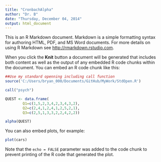 ```yaml
---
title: "CronbachAlpha"
author: "Dr. B"
date: "Thursday, December 04, 2014"
output: html_document
---
```


This is an R Markdown document. Markdown is a simple formatting syntax for authoring HTML, PDF, and MS Word documents. For more details on using R Markdown see <http://rmarkdown.rstudio.com>.

When you click the **Knit** button a document will be generated that includes both content as well as the output of any embedded R code chunks within the document. You can embed an R code chunk like this:

```r
##Use my standard openning including call function
source('C:/Users/bryan_000/Documents/GitHub/MyWork/StdOpen.R')

call("psych")

QUEST <- data.frame(
        Q1=c(1,5,2,3,4,2,3,4,3,2), 
        Q2=c(2,4,1,2,4,1,2,5,2,1), 
        Q3=c(2,5,1,3,3,2,2,4,2,2))

alpha(QUEST)
```

You can also embed plots, for example:

```r
plot(cars)
```

Note that the `echo = FALSE` parameter was added to the code chunk to prevent printing of the R code that generated the plot.
